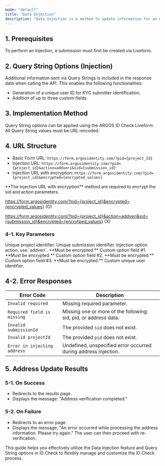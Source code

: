 ```yaml
---
mode: "default"
title: "Data Injection"
description: "Data Injection is a method to update information for an existing submission via a separate path. This process replaces existing category data with new information."
---
```


## 1. Prerequisites

<Note>
  To perform an Injection, a submission must first be created via Liveform.
</Note>

## 2. Query String Options (Injection)

Additional information sent via Query Strings is included in the response data when calling the API. This enables the following functionalities:

- Generation of a unique user ID for KYC submitter identification.
- Addition of up to three custom fields.

## 3. Implementation Method

Query String options can be applied using the ARGOS ID Check Liveform. All Query String values must be URL-encoded.

## 4. URL Structure

- Basic Form URL: `https://form.argosidentity.com/?pid={project_Id}`
- Injection URL: `https://form.argosidentity.com/?pid={project_id}&action=addveri&sid={submission_id}`
- Injection URL with encryption: `https://form.argosidentity.com/?pid={project_id}&encrypted={encrypted_values}`

<Warning>
  **The Injection URL with encryption** method are required to encrypt the sid and action parameters. 

  https://form.argosidentity.com/?pid={project_id}&encrypted={encrypted_values} (O)

  https://form.argosidentity.com/?pid={project_id}&action=addveri&sid={submission_id}&encrypted={encrytped_values} (X)
</Warning>

### 4-1. Key Parameters

<ResponseField name="pid" type="string" required="true">
  Unique project identifier.
</ResponseField>

<ResponseField name="sid" type="string" required="true">
  Unique submission identifier.
</ResponseField>

<ResponseField name="action" type="string" required="true">
  Injection option action, use `addveri`.
</ResponseField>

<ResponseField name="cf1" type="string">
  **Must be encrypted.** Custom option field #1.
</ResponseField>

<ResponseField name="cf2" type="string">
  **Must be encrypted.** Custom option field #2.
</ResponseField>

<ResponseField name="cf3" type="string">
  **Must be encrypted.** Custom option field #3.
</ResponseField>

<ResponseField name="userid" type="string">
  **Must be encrypted.** Custom unique user identifier.
</ResponseField>

## 4-2. Error Responses

| Error Code                   | Description                                                      |
| ---------------------------- | ---------------------------------------------------------------- |
| `Invalid required`           | Missing required parameter.                                      |
| `Required field is missing`  | Missing one or more of the following: sid, pid, or address data. |
| `Invalid submissionId`       | The provided `sid` does not exist.                               |
| `Invalid projectId`          | The provided `pid` does not exist.                               |
| `Error in injecting address` | Undefined, unspecified error occurred during address injection.  |

## 5. Address Update Results

### 5-1. On Success

- Redirects to the results page.
- Displays the message: "Address verification completed."

### 5-2. On Failure

- Redirects to an error page.
- Displays the message: "An error occurred while processing the address information. Please try again." The user can then proceed with re-verification.

This guide helps you effectively utilize the Data Injection feature and Query String options in ID Check to flexibly manage and customize the ID Check process.
